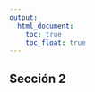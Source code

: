 ```yaml
---
output:
  html_document: 
    toc: true
    toc_float: true
---
```


<link rel="stylesheet" href="styles.css" type="text/css">

## Sección 2

